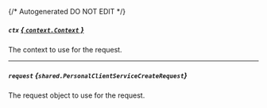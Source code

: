 {/* Autogenerated DO NOT EDIT  */}

##### `ctx` [*{ `context.Context` }*](https://pkg.go.dev/context#Context)
The context to use for the request.

---
##### `request` *{`shared.PersonalClientServiceCreateRequest`}*
The request object to use for the request.

<Collapsible openLabel={Labels.showProperties} closeLabel={Labels.hideProperties}>
  <PersonalClientServiceCreateRequest />
</Collapsible>

